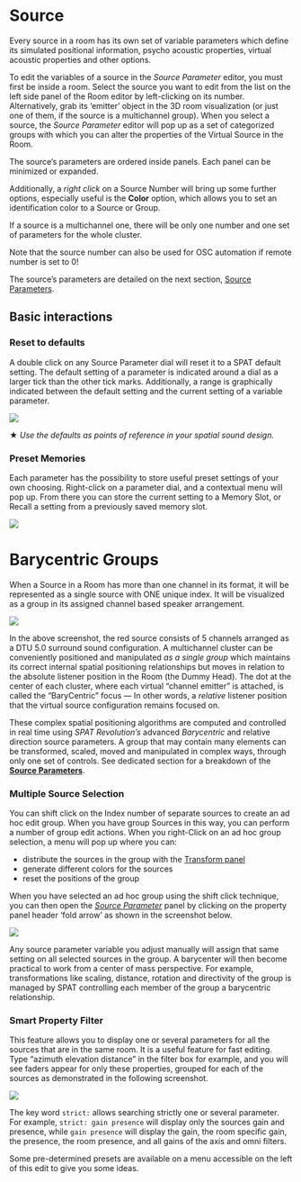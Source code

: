 # Source

<!-- The next row transforms the inputs into virtual objects according to their configuration. This is what needs to happen so that a virtual source appears in a virtual room. If you try to connect an input directly into a room, SPAT will always put a source module in between.

The Source modules are where you set a descriptive name of each virtual object. It's a good idea to do that, as things can get busy inside the rooms. You can also adjust the overall gain of a Source here no matter how many channels it might have. The Source modules are also important for parameter automation using the _SPAT Send_ plug-in, and also in the case of external OSC control.

![](https://media.githubusercontent.com/media/FLUX-SE/doc_images/main/SpatR/Setup/IndexExplain.jpg)

External software needs to know how to identify virtual objects, and that will be done using an index number rather than a name. This index number refers to one of these source modules, numbered from left to right which in turn, becomes a virtual sound emitting object in the _Virtual Room_. When working in a Channel Based Room outputting to a _n.1 surround_ speaker arrangement, each source will additionally acquire an individual _LFE Send_. This dial will be available in the Source Parameters inside the Virtual Room editor, and also mirrored here as a fader directly in the Source modules. _LFE Send_ controls how much of this source's signal is mixed into the LFE channel at the output.

:::{.callout-note}
When using a BlackTrax positional tracking system a Tracking index can be assigned to a virtual source directly from the Source module.

## Source Parameters
 -->


Every source in a room has its own set of variable parameters which define its simulated positional information, psycho acoustic properties, virtual acoustic properties and other options.

To edit the variables of a source in the _Source Parameter_ editor, you must first be inside a room. Select the source you want to edit from the list on the left side panel of the Room editor by left-clicking on its number. Alternatively, grab its 'emitter' object in the 3D room visualization (or just one of them, if the source is a multichannel group). When you select a source, the _Source Parameter_ editor will pop up as a set of categorized groups with which you can alter the properties of the Virtual Source in the Room.

The source's parameters are ordered inside panels. Each panel can be minimized or expanded.

Additionally, a _right click_ on a Source Number will bring up some further options, especially useful is the **Color** option, which allows you to set an identification color to a Source or Group.

:::{.callout-note}
If a source is a multichannel one, there will be only one number and one set of parameters for the whole cluster.
:::

:::{.callout-warning}
Note that the source number can also be used for OSC automation if remote number is set to 0!
:::

The source's parameters are detailed on the next section, [Source Parameters](Spat_Environment_Source_Parameters.md).


## Basic interactions

### Reset to defaults

A double click on any Source Parameter dial will reset it to a SPAT default setting. The default setting of a parameter is indicated around a dial as a larger tick than the other tick marks. Additionally, a range is graphically indicated between the default setting and the current setting of a variable parameter.

![](https://media.githubusercontent.com/media/FLUX-SE/doc_images/main/SpatR/Room/SourcesInspector.png)

:::{.callout-note}
★ _Use the defaults as points of reference in your spatial sound design._
:::

### Preset Memories

Each parameter has the possibility to store useful preset settings of your own choosing. Right-click on a parameter dial, and a contextual menu will pop up. From there you can store the current setting to a Memory Slot, or Recall a setting from a previously saved memory slot.

![](https://media.githubusercontent.com/media/FLUX-SE/doc_images/main/SpatR/Generic/ParameterPreset.png)

# Barycentric Groups

When a Source in a Room has more than one channel in its format, it will be represented as a single source with ONE unique index.
It will be visualized as a group in its assigned channel based speaker arrangement.

![](https://media.githubusercontent.com/media/FLUX-SE/doc_images/main/SpatR/Room/3DViewNoSpeakers.png)

In the above screenshot, the red source consists of 5 channels arranged as a DTU 5.0 surround sound configuration.
A multichannel cluster can be conveniently positioned and manipulated _as a single group_ which maintains its correct internal spatial positioning relationships but moves in relation to the absolute listener position in the Room (the Dummy Head).
The dot at the center of each cluster, where each virtual “channel emitter” is attached, is called the “BaryCentric” focus — In other words, a _relative_ listener position that the virtual source configuration remains focused on.


These complex spatial positioning algorithms are computed and controlled in real time using _SPAT Revolution’s_ advanced _Barycentric_ and relative direction source parameters.
A group that may contain many elements can be transformed, scaled, moved and manipulated in complex ways, through only one set of controls.
See dedicated section for a breakdown of the [**Source Parameters**](Spat_Environment_Source_Parameters.md).

### Multiple Source Selection

You can shift click on the Index number of separate sources to create an ad hoc edit group. When you have group Sources in this way, you can perform a number of group edit actions. When you right-Click on an ad hoc group selection, a menu will pop up where you can:

- distribute the sources in the group with the [Transform panel](Spat_Environment_Transformation.md)
- generate different colors for the sources
- reset the positions of the group

When you have selected an ad hoc group using the shift click technique, you can then open the _[Source Parameter](Spat_Environment_Source_Parameters.md)_ panel by clicking on the property panel header 'fold arrow' as  shown in the screenshot below.

![](https://media.githubusercontent.com/media/FLUX-SE/doc_images/main/SpatR/Setup/ActionsMultiselection.png)

Any source parameter variable you adjust manually will assign that same setting on all selected sources in the group. A barycenter will then become practical to work from a center of mass perspective. For example, transformations like scaling, distance, rotation and directivity of the group is managed by SPAT controlling each member of the group a barycentric relationship.

### Smart Property Filter

This feature allows you to display one or several parameters for all the sources that are in the same room. It is a useful feature for fast editing. Type "azimuth elevation distance" in the filter box for example, and you will see faders appear for only these properties, grouped for each of the sources as demonstrated in the following screenshot.

![](https://media.githubusercontent.com/media/FLUX-SE/doc_images/main/SpatR/Room/SourcesPanelSearch.png)
<!-- TODO: update the image -->

The key word ```strict:``` allows searching strictly one or several parameter. For example, ```strict: gain presence``` will display only the sources gain and presence, while ```gain presence``` will display the gain, the room specific gain, the presence, the room presence, and all gains of the axis and omni filters.

Some pre-determined presets are available on a menu accessible on the left of this edit to give you some ideas.
